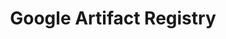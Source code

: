 ---
title: Google Artifact Registry
description: Get Private Registry credentials from Google Artifact Registry 
sidebar_label: Google Artifact Registry
id: google-artifact-registry
---